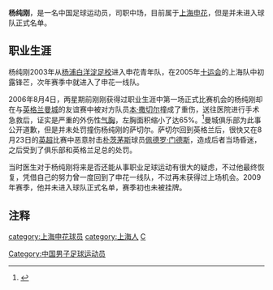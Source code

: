 {{Football player infobox
| playername = 杨纯刚
| image    = 
| fullname = 杨纯刚
| englishfullname = Yang Chungang
| nickname =
| dateofbirth = {{birth date and age|1985|10|7}}
| height = {{height|m=1.80}}
| countryofbirth = {{CHN}}
| cityofbirth = [[上海|上海]][[杨浦区|杨浦区]]
| currentclub  = [[上海申花|上海申花]]
| position = 中场/前锋
| clubnumber = 
| youthyears = <br/>2003－2005年
| youthclubs = [[上海杨浦足球学校|杨浦白洋淀足校]]<br/>[[上海申花|上海申花]]
| years = 2006-2008年
| clubs = [[上海申花|上海申花]]
| caps(goals) = 1{{0}}(0)
| pcupdate = 2009-01-01
}}
'''杨纯刚'''{{BD|1985年|10月7日}}，是一名中国足球运动员，司职中场，目前属于[[上海申花|上海申花]]，但是并未进入球队正式名单。

==职业生涯==
杨纯刚2003年从[[上海杨浦足球学校|杨浦白洋淀足校]]进入申花青年队，在2005年[[十运会|十运会]]的上海队中初露锋芒，次年赛季中就进入了申花一线队。

2006年8月4日，两星期前刚刚获得过职业生涯中第一场正式比赛机会的杨纯刚却在与[[英格兰|英格兰]][[曼城|曼城]]的友谊赛中被对方队员[[本·撒切尔|本·撒切尔]]撞成了重伤，送往医院进行手术急救后，证实是严重的外伤性[[气胸|气胸]]，左胸面积缩小了达65%。<ref>{{cite news|url=http://news.xinhuanet.com/sports/2006-08/07/content_4928801.htm|title=曼城正式表态：对造成申花队员杨纯刚重伤遗憾|date=2006-08-07|accessdate=2008-08-19|publisher=文汇报|archive-date=2014-09-10|archive-url=https://web.archive.org/web/20140910213355/http://news.xinhuanet.com/sports/2006-08/07/content_4928801.htm|dead-url=no}}</ref>曼城俱乐部为此事公开道歉，但是并未处罚撞伤杨纯刚的萨切尔。萨切尔回到英格兰后，很快又在8月23日的[[英超|英超]]比赛中恶意肘击[[朴茨茅斯足球俱乐部|朴茨茅斯]]球员[[佩德罗·门德斯|佩德罗·门德斯]]，造成后者当场昏迷，之后受到了俱乐部和英格兰足总的处罚。

当时医生对于杨纯刚将来是否还能从事职业足球运动有很大的疑虑，不过他最终恢复，凭借自己的努力曾一度回到了申花一线队，不过再未获得过上场机会。2009年赛季，他并未进入球队正式名单，赛季初也未被挂牌。

==注释==
{{reflist}}

{{DEFAULTSORT:YANG Chungang}}
[[Category:中国男子足球运动员|Category:中国男子足球运动员]]
[[category:上海申花球员|category:上海申花球员]]
[[category:上海人|category:上海人]]
[[category:杨姓|C]]